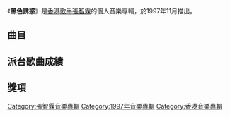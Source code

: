 {{Album infobox | <!-- See Wikipedia:WikiProject_Albums -->
| Name        = 黑色誘惑
| Type        = [[專輯|專輯]]
| Artist      = [[張智霖|張智霖]]
| Cover       = 張智霖 黑色誘惑.jpg
| Released    = 1997年11月
| Recorded    = 1997年
| Genre       = 粵語
| Length      = 48分26秒
| Label       = [[百代唱片_(香港)|百代唱片]]
| Last album  = [[我也喜歡你|我也喜歡你]]<br>（1997年）
| This album  = '''黑色誘惑'''<br>（1997年）
| Next album  = [[有沒有|有沒有]]<br>（1998年）
}}

《'''黑色誘惑'''》是[[香港|香港]][[歌手|歌手]][[張智霖|張智霖]]的個人音樂專輯，於1997年11月推出。

==曲目==
{{tracklist
| headline = CD
| total_length = 48:26
| title_width = 16%

| all_producer = [[杜自持|杜自持]]（曲目十一除外）

| music_credits = yes
| music_width = 12%
| lyrics_credits = yes
| lyrics_width = 9%
| arranger_credits = yes
| arranger_width = 9%
| longnote_column = yes

| title1 = 黑色誘惑
| music1 = [[張兆鴻|張兆鴻]]
| lyrics1 = [[周禮茂|周禮茂]]
| arranger1 = [[譚國政|譚國政]]<br>[[杜自持|杜自持]]<br>[[林慕德|林慕德]]
| longnote1 = 
| length1 = 3:46

| title2 = 別要我放棄
| music2 = [[李伯健|李伯健]]
| lyrics2 = [[李敏_(香港)|李敏]]
| arranger2 = 杜自持
| longnote2 = 
| length2 = 3:33

| title3 = 漂流記
| music3 = [[Robert_Seng|Robert Seng]]
| lyrics3 = [[張美賢|張美賢]]
| arranger3 = Robert Seng
| longnote3 = 
| length3 = 4:10

| title4 = 分開了，仍覺溫暖
| music4 = [[Abe_Lau|Abe Lau]]
| lyrics4 = Abe Lau
| arranger4 = 杜自持
| longnote4 = 
| length4 = 4:38

| title5 = 熱身
| music5 = Robert Seng
| lyrics5 = 張美賢、[[許少榮|許少榮]]
| arranger5 = Robert Seng
| longnote5 = 無綫電視劇《[[香港人在廣州|香港人在廣州]]》主題曲
| length5 = 3:39

| title6 = 暫停的故事
| music6 = [[陳容森|陳容森]]
| lyrics6 = [[阮世生|阮世生]]
| arranger6 = 杜自持
| longnote6 = 電影《古惑仔情義篇之洪興十三妹》插曲
| length6 = 3:59

| title7 = 分開還是深愛
| music7 = [[陳冠蒨|陳冠蒨]]
| lyrics7 = 張美賢
| arranger7 = [[何國杰|Ricky Ho]]
| longnote7 = 改編自[[王柏森|王柏森]]的《有沒有一個夜晚》
| length7 = 5:06

| title8 = 如果你失眠時
| music8 = [[林隆璇|林隆璇]]
| lyrics8 = 張美賢
| arranger8 = Ricky Ho
| longnote8 = 改編自林隆璇的《只願為你等》
| length8 = 6:19

| title9 = 不自治區
| music9 = 張兆鴻
| lyrics9 = [[林振強|林振強]]
| arranger9 = [[Martin_Tang|Martin Tang]]
| longnote9 = 
| length9 = 4:04

| title10 = 流連
| music10 = [[Ted_Lo|Ted Lo]]
| lyrics10 = 林振強
| arranger10 = Ted Lo
| longnote10 = 
| length10 = 4:18

| title11 = 黑色誘惑
| music11 = 張兆鴻
| lyrics11 = 周禮茂
| arranger11 = [[楊振龍_(音樂人)|楊振龍]]
| note11 = Rave Mix
| longnote11 = 監製：[[楊振龍_(音樂人)|楊振龍]]
| length11 = 4:48
}}

== 派台歌曲成績 ==


==獎項==


[[Category:張智霖音樂專輯|Category:張智霖音樂專輯]]
[[Category:1997年音樂專輯|Category:1997年音樂專輯]]
[[Category:香港音樂專輯|Category:香港音樂專輯]]